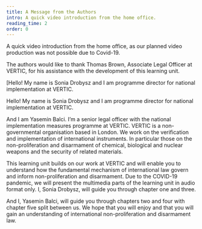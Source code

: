 ```yaml
---
title: A Message from the Authors
intro: A quick video introduction from the home office.
reading_time: 2
order: 0
---
```


<Figure
  size="large"
  src="rUNSC_cover_picture.jpg"
  caption="UNSC conference. Huge roundtable with several rows of chairs and people. In middle a table with six persons sitting and discussing."
  credit="?"
  license="cc-by-2"
  alt=""
></Figure>

A quick video introduction from the home office, as our planned video production was not possible due to Covid-19.

The authors would like to thank Thomas Brown, Associate Legal Officer at VERTIC, for his assistance with the development of this learning unit.

<LectureVideo smil="lu17/lu17_vl0_author.smil" poster="https://nonproliferation-elearning.eu/learningunits/disarmament-law/vid/lu17_vl0_author.jpg" subtitles="https://nonproliferation-elearning.eu/learningunits/disarmament-law/vid/lu17_vl0_author.vtt" provider="video-stream">[Hello! My name is Sonia Drobysz and I am programme director for national implementation at VERTIC.

Hello! My name is Sonia Drobysz and I am programme director for national implementation at VERTIC.

And I am Yasemin Balci. I’m a senior legal officer with the national implementation measures programme at VERTIC. VERTIC is a non-governmental organisation based in London. We work on the verification and implementation of international instruments. In particular those on the non-proliferation and disarmament of chemical, biological and nuclear weapons and the security of related materials.

This learning unit builds on our work at VERTIC and will enable you to understand how the fundamental mechanism of international law govern and inform non-proliferation and disarmament. Due to the COVID-19 pandemic, we will present the multimedia parts of the learning unit in audio format only. I, Sonia Drobysz, will guide you through chapter one and three.

And I, Yasemin Balci, will guide you through chapters two and four with chapter five split between us. We hope that you will enjoy and that you will gain an understanding of international non-proliferation and disarmament law.

</LectureVideo>
